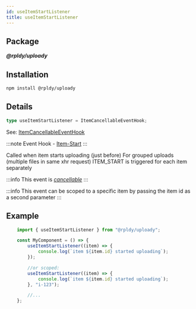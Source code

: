 ```yaml
---
id: useItemStartListener
title: useItemStartListener
---
```


## Package

**_@rpldy/uploady_**

## Installation

```bash npm2yarn
npm install @rpldy/uploady
```

## Details

```typescript
type useItemStartListener = ItemCancellableEventHook;
```

See: [ItemCancellableEventHook](../types#itemcancellableeventhook)

:::note
Event Hook - [Item-Start](../events#itemStart)
:::

Called when item starts uploading (just before)
For grouped uploads (multiple files in same xhr request) ITEM_START is triggered for each item separately

:::info
This event is _[cancellable](../events#cancellable-events)_
:::

:::info
This event can be scoped to a specific item by passing the item id as a second parameter
:::

## Example

```javascript
    import { useItemStartListener } from "@rpldy/uploady";

    const MyComponent = () => {
        useItemStartListener((item) => {
            console.log(`item ${item.id} started uploading`);
        });

        //or scoped:
        useItemStartListener((item) => {
            console.log(`item ${item.id} started uploading`);
        }, "i-123");

        //...
    };
```
